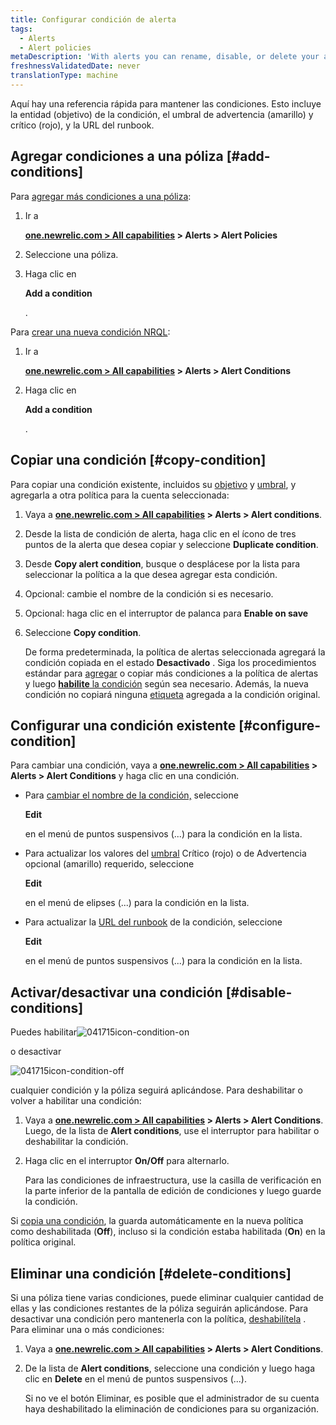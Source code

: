 ```yaml
---
title: Configurar condición de alerta
tags:
  - Alerts
  - Alert policies
metaDescription: 'With alerts you can rename, disable, or delete your alert policies, as well as update or remove their conditions and channels.'
freshnessValidatedDate: never
translationType: machine
---
```




Aquí hay una referencia rápida para mantener las condiciones. Esto incluye la entidad (objetivo) de la condición, el umbral de advertencia (amarillo) y crítico (rojo), y la URL del runbook.

## Agregar condiciones a una póliza [#add-conditions]

Para [agregar más condiciones a una póliza](/docs/alerts/new-relic-alerts-beta/configuring-alert-policies/define-alert-conditions):

1. Ir a

   <DNT>**[one.newrelic.com > All capabilities](https://one.newrelic.com/all-capabilities) > Alerts > Alert Policies**</DNT>

2. Seleccione una póliza.

3. Haga clic en

   <DNT>**Add a condition**</DNT>

   .

Para [crear una nueva condición NRQL](/docs/alerts-applied-intelligence/new-relic-alerts/alert-conditions/create-nrql-alert-conditions):

1. Ir a

   <DNT>**[one.newrelic.com > All capabilities](https://one.newrelic.com/all-capabilities) > Alerts > Alert Conditions**</DNT>

2. Haga clic en

   <DNT>**Add a condition**</DNT>

   .

## Copiar una condición [#copy-condition]

Para copiar una condición existente, incluidos su [objetivo](/docs/apm/new-relic-apm/getting-started/glossary#alert-target) y [umbral](/docs/apm/new-relic-apm/getting-started/glossary#alert-threshold), y agregarla a otra política para la cuenta seleccionada:

1. Vaya a <DNT>**[one.newrelic.com > All capabilities](https://one.newrelic.com/all-capabilities) > Alerts > Alert conditions**</DNT>.

2. Desde la lista de condición de alerta, haga clic en el ícono de tres puntos de la alerta que desea copiar y seleccione <DNT>**Duplicate condition**</DNT>.

3. Desde <DNT>**Copy alert condition**</DNT>, busque o desplácese por la lista para seleccionar la política a la que desea agregar esta condición.

4. Opcional: cambie el nombre de la condición si es necesario.

5. Opcional: haga clic en el interruptor de palanca para <DNT>**Enable on save**</DNT>

6. Seleccione <DNT>**Copy condition**</DNT>.

   De forma predeterminada, la política de alertas seleccionada agregará la condición copiada en el estado **Desactivado** . Siga los procedimientos estándar para [agregar](/docs/alerts/new-relic-alerts-beta/configuring-alert-policies/define-alert-conditions) o copiar más condiciones a la política de alertas y luego [**habilite** la condición](/docs/alerts/new-relic-alerts-beta/updating-alert-policies/disable-or-delete-alert-policies-conditions#disable-conditions) según sea necesario. Además, la nueva condición no copiará ninguna [etiqueta](/docs/new-relic-solutions/new-relic-one/core-concepts/use-tags-help-organize-find-your-data/#add-via-ui-api) agregada a la condición original.

## Configurar una condición existente [#configure-condition]

Para cambiar una condición, vaya a <DNT>**[one.newrelic.com > All capabilities](https://one.newrelic.com/all-capabilities) > Alerts > Alert Conditions**</DNT> y haga clic en una condición.

* Para [cambiar el nombre de la condición,](/docs/alerts/new-relic-alerts-beta/configuring-alert-policies/define-alert-conditions#rename-condition) seleccione

  <DNT>**Edit**</DNT>

  en el menú de puntos suspensivos (...) para la condición en la lista.

* Para actualizar los valores del [umbral](/docs/alerts/new-relic-alerts-beta/configuring-alert-policies/define-thresholds-trigger-alert) Crítico (rojo) o de Advertencia opcional (amarillo) requerido, seleccione

  <DNT>**Edit**</DNT>

  en el menú de elipses (...) para la condición en la lista.

* Para actualizar la [URL del runbook](/docs/alerts/new-relic-alerts-beta/reviewing-alert-incidents/provide-runbook-instructions-alerts) de la condición, seleccione

  <DNT>**Edit**</DNT>

  en el menú de puntos suspensivos (...) para la condición en la lista.

## Activar/desactivar una condición [#disable-conditions]

Puedes habilitar<img title="Alerts v3: Condition enabled" alt="041715icon-condition-on" src={accountsConditionOn}/>

o desactivar

<img title="Alerts v3: Condition disabled" alt="041715icon-condition-off" src={accountsConditionOff}/>

cualquier condición y la póliza seguirá aplicándose. Para deshabilitar o volver a habilitar una condición:

1. Vaya a <DNT>**[one.newrelic.com > All capabilities](https://one.newrelic.com/all-capabilities) > Alerts > Alert Conditions**</DNT>. Luego, de la lista de <DNT>**Alert conditions**</DNT>, use el interruptor para habilitar o deshabilitar la condición.

2. Haga clic en el interruptor <DNT>**On/Off**</DNT> para alternarlo.

   <Callout variant="tip">
     Para las condiciones de infraestructura, use la casilla de verificación en la parte inferior de la pantalla de edición de condiciones y luego guarde la condición.
   </Callout>

Si [copia una condición](/docs/alerts/new-relic-alerts-beta/updating-alert-policies/copy-alert-conditions), la guarda automáticamente en la nueva política como deshabilitada (<DNT>**Off**</DNT>), incluso si la condición estaba habilitada (<DNT>**On**</DNT>) en la política original.

## Eliminar una condición [#delete-conditions]

Si una póliza tiene varias condiciones, puede eliminar cualquier cantidad de ellas y las condiciones restantes de la póliza seguirán aplicándose. Para desactivar una condición pero mantenerla con la política, [deshabilítela](/docs/alerts/new-relic-alerts-beta/updating-alert-policies/disable-or-delete-alert-policies-conditions#condition-on-off) . Para eliminar una o más condiciones:

1. Vaya a <DNT>**[one.newrelic.com > All capabilities](https://one.newrelic.com/all-capabilities) > Alerts > Alert Conditions**</DNT>.

2. De la lista de <DNT>**Alert conditions**</DNT>, seleccione una condición y luego haga clic en <DNT>**Delete**</DNT> en el menú de puntos suspensivos (...).

   <Callout variant="tip">
     Si no ve el botón Eliminar, es posible que el administrador de su cuenta haya deshabilitado la eliminación de condiciones para su organización.
   </Callout>